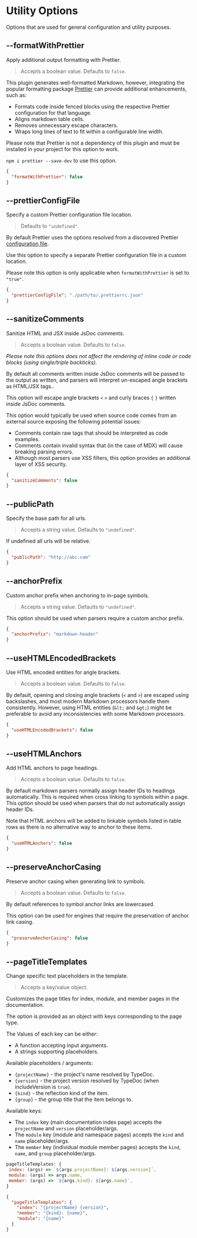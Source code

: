 
# Utility Options

Options that are used for general configuration and utility purposes.

## --formatWithPrettier

<Callout emoji="💡">Apply additional output formatting with Prettier.</Callout>

> Accepts a boolean value. Defaults to `false`.

This plugin generates well-formatted Markdown, however, integrating the popular formatting package [Prettier](https://prettier.io/) can provide additional enhancements, such as:

- Formats code inside fenced blocks using the respective Prettier configuration for that language.
- Aligns markdown table cells.
- Removes unnecessary escape characters.
- Wraps long lines of text to fit within a configurable line width.

Please note that Prettier is not a dependency of this plugin and must be installed in your project for this option to work.

`npm i prettier --save-dev` to use this option.

```json filename="typedoc.json"
{
  "formatWithPrettier": false
}
```

## --prettierConfigFile

<Callout emoji="💡">
  Specify a custom Prettier configuration file location.
</Callout>

> Defaults to `"undefined"`.

By default Prettier uses the options resolved from a discovered Prettier [configuration file](https://prettier.io/docs/en/configuration.html).

Use this option to specify a separate Prettier configuration file in a custom location.

Please note this option is only applicable when `formatWithPrettier` is set to `"true"`.

```json filename="typedoc.json"
{
  "prettierConfigFile": "./path/to/.prettierrc.json"
}
```

## --sanitizeComments

<Callout emoji="💡">Sanitize HTML and JSX inside JsDoc comments.</Callout>

> Accepts a boolean value. Defaults to `false`.

_Please note this options does not affect the rendering of inline code or code blocks (using single/triple backticks)._

By default all comments written inside JsDoc comments will be passed to the output as written, and parsers will interpret un-escaped angle brackets as HTML/JSX tags..

This option will escape angle brackets `<` `>` and curly braces `{` `}` written inside JsDoc comments.

This option would typically be used when source code comes from an external source exposing the following potential issues:

- Comments contain raw tags that should be interpreted as code examples.
- Comments contain invalid syntax that (in the case of MDX) will cause breaking parsing errors.
- Although most parsers use XSS filters, this option provides an additional layer of XSS security.

```json filename="typedoc.json"
{
  "sanitizeComments": false
}
```

## --publicPath

<Callout emoji="💡">Specify the base path for all urls.</Callout>

> Accepts a string value. Defaults to `"undefined"`.

If undefined all urls will be relative.

```json filename="typedoc.json"
{
  "publicPath": "http://abc.com"
}
```

## --anchorPrefix

<Callout emoji="💡">
  Custom anchor prefix when anchoring to in-page symbols.
</Callout>

> Accepts a string value. Defaults to `"undefined"`.

This option should be used when parsers require a custom anchor prefix.

```json filename="typedoc.json"
{
  "anchorPrefix": "markdown-header"
}
```

## --useHTMLEncodedBrackets

<Callout emoji="💡">Use HTML encoded entities for angle brackets.</Callout>

> Accepts a boolean value. Defaults to `false`.

By default, opening and closing angle brackets (`<` and `>`) are escaped using backslashes, and most modern Markdown processors handle them consistently.
However, using HTML entities (`&lt;` and `&gt;`) might be preferable to avoid any inconsistencies with some Markdown processors.

```json filename="typedoc.json"
{
  "useHTMLEncodedBrackets": false
}
```

## --useHTMLAnchors

<Callout emoji="💡">Add HTML anchors to page headings.</Callout>

> Accepts a boolean value. Defaults to `false`.

By default markdown parsers normally assign header IDs to headings automatically.
This is required when cross linking to symbols within a page.
This option should be used when parsers that do not automatically assign header IDs.

Note that HTML anchors will be added to linkable symbols listed in table rows as there is no alternative way to anchor to these items.

```json filename="typedoc.json"
{
  "useHTMLAnchors": false
}
```

## --preserveAnchorCasing

<Callout emoji="💡">
  Preserve anchor casing when generating link to symbols.
</Callout>

> Accepts a boolean value. Defaults to `false`.

By default references to symbol anchor links are lowercased.

This option can be used for engines that require the preservation of anchor link casing.

```json filename="typedoc.json"
{
  "preserveAnchorCasing": false
}
```

## --pageTitleTemplates

<Callout emoji="💡">Change specific text placeholders in the template.</Callout>

> Accepts a key/value object.

Customizes the page titles for index, module, and member pages in the documentation.

The option is provided as an object with keys corresponding to the page type.

The Values of each key can be either:

- A function accepting input arguments.
- A strings supporting placeholders.

Available placeholders / arguments:

- `{projectName}` - the project's name resolved by TypeDoc.
- `{version}` - the project version resolved by TypeDoc (when includeVersion is `true`).
- `{kind}` - the reflection kind of the item.
- `{group}` - the group title that the item belongs to.

Available keys:

- The `index` key (main documentation index page) accepts the `projectName` and `version` placeholder/args.
- The `module` key (module and namespace pages) accepts the `kind` and `name` placeholder/args.
- The `member` key (individual module member pages) accepts the `kind`, `name`, and `group` placeholder/args.

```js filename="typedoc.cjs"
pageTitleTemplates: {
 index: (args) => `${args.projectName}: ${args.version}`,
 module: (args) => args.name,
 member: (args) => `${args.kind}: ${args.name}`,
}
```

```json filename="typedoc.json"
{
  "pageTitleTemplates": {
    "index": "{projectName} {version}",
    "member": "{kind}: {name}",
    "module": "{name}"
  }
}
```

